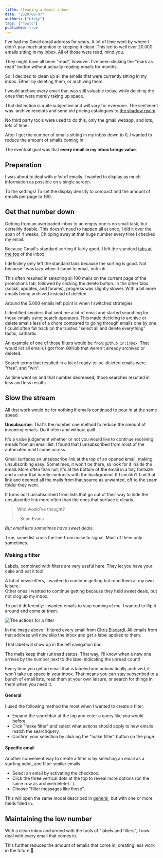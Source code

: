 ```yaml
---
title: Cleaning a Gmail inbox
date: "2020-08-07"
authors: ["nicky"]
tags: ["howto"]
published: true
---
```


I've had my Gmail email address for years.
A lot of time went by where I didn't pay much attention to keeping it clean. This led to well over 20.000 emails sitting in my inbox.
All of those were read, mind you.

They might have all been "read", however.
I've been clicking the "mark as read" button without actually reading emails for months.

So, I decided to clean up all the emails that were currently sitting in my inbox.
Either by deleting them, or archiving them.

I would archive every email that was still valuable today, while deleting the ones that were merely taking up space.

That distinction is quite subjective and will vary for everyone. The sentiment was: archive receipts and send old pricing catalogues to [the shadow realm](https://yugioh.fandom.com/wiki/Shadow_Realm).

No third party tools were used to do this, only the gmail webapp, and lots, _lots_ of time.

After I got the number of emails sitting in my inbox down to 0, I wanted to reduce the amount of emails coming in.

The eventual goal was that **every email in my inbox brings value**.

## Preparation

I was about to deal with _a lot_ of emails.
I wanted to display as much information as possible on a single screen.

To the settings! To set the display density to compact and the amount of emails per page to 100.

## Get that number down

Getting from an overloaded inbox to an empty one is no small task, but certainly doable.
This doesn't need to happen all at once, I did it over the span of 4 weeks. Chipping away at that huge number every time I checked my email.

Because Gmail's standard sorting if fairly good, I left the standard [tabs at the top](https://lifehacker.com/everything-you-need-to-know-about-gmails-new-super-co-511765933) of the inbox.

<Aside>

I definitely only left the standard tabs because the sorting is good. Not because I was lazy when it came to email, nuh-uh.

</Aside>

This often resulted in selecting all 100 mails on the current page of the promotions tab, followed by clicking the delete button.
In the other tabs (social, updates, and forums), progress was slightly slower. With a bit more emails being archived instead of deleted.

Around the 5.000 emails left point is when I switched strategies.

I identified senders that sent me a lot of email and started searching for those emails using [search operators](https://support.google.com/mail/answer/7190?hl=en).
This made deciding to archive or delete emails less of a chore compared to going through emails one by one. I could often fall back on the trusted "select all and delete everything" tactic, cathartic.

An example of one of those filters would be `from:github in:inbox`.
That would list all emails I got from GitHub that weren't already archived or deleted.

<Aside variant="info">

Search terms that resulted in a lot of ready-to-be-deleted emails were "free", and "win".

</Aside>

As time went on and that number decreased, those searches resulted in less and less results.

## Slow the stream

All that work would be for nothing if emails continued to pour in at the same speed.

**Unsubscribe**. That's the number one method to reduce the amount of incoming emails.
Do it often and without guilt.

It's a value judgement whether or not you would like to continue receiving emails from an email list.
I found that I unsubscribed from most of the automated mail I came across.

Gmail surfaces an unsubscribe link at the top of an opened email, making unsubscribing easy.
Sometimes, it won't be there, so look for it inside the email.
More often than not, it's at the bottom of the email in a tiny fontsize and a color that barely contrasts with the background.
If I couldn't find that link and deemed all the mails from that source as unwanted, off to the spam folder they went.

It turns out I unsubscribed from lists that go out of their way to hide the unsubscribe link more often than the ones that surface it clearly.

> Who would've thought?
>
> \- Sean Evans

<YouTube youTubeId="0BtOY3Wr2LU" />

_But email lists sometimes have sweet deals._

True, some list cross the line from noise to signal. Most of them only sometimes.

### Making a filter

Labels, combined with filters are very useful here.
They let you have your cake and eat it too!

A lot of newsletters, I wanted to continue getting but read them at my own leisure.  
Other ones I wanted to continue getting because they held sweet deals, but not clog up my inbox.

To put it differently: I wanted emails to stop coming _at me_. I wanted to flip it around and come _at them_.

![The actions for a filter](filter-actions.png)

In the image above I filtered every email from [Chris Biscardi](https://www.christopherbiscardi.com/).
All emails from that address will now skip the inbox and get a label applied to them.

That label will show up in the left navigation bar.

The mails keep their (un)read status.
That way, I'll know when a new one arrives by the number next to the label indicating the unread count!

Every time you get an email that is labeled and automatically archived, it won't take up space in your inbox.
That means you can stay subscribed to a bunch of email lists, read them at your own leisure, or search for things in them when you need it.

#### General

I used the following method the most when I wanted to create a filter.

- Expand the searchbar at the top and enter a query like you would before.
- Click "make filter" and select what actions should apply to new emails match the searchquery.
- Confirm your selection by clicking the "make filter" button on the page.

#### Specific email

Another convenient way to create a filter is by selecting an email as a starting point, and filter similar emails.

- Select an email by activating the checkbox.
- Click the three vertical dots at the top to reveal more options (on the same row as archive/delete/...).
- Choose "filter messages like these".

This will open the same modal described in [general](#general), but with one or more fields filled in.

## Maintaining the low number

With a clean inbox and armed with the tools of "labels and filters", I now deal with every email that comes in.

This further reduces the amount of emails that come in, creating less work in the future 🎉.
